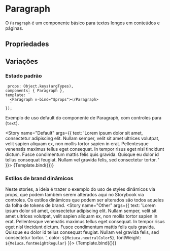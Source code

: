 

<Meta title="BaseComponents/Paragraph" component={Paragraph} />

# Paragraph
O `Paragraph` é um componente básico para textos longos em conteúdos e páginas.
## Propriedades

<ArgsTable of={Paragraph} />

## Variações

### Estado padrão

     props: Object.keys(argTypes),
    components: { Paragraph },
    template: `
      <Paragraph v-bind="$props"></Paragraph>
      `
    });


Exemplo de uso default do componente de Paragraph, com controles para (`text`).

<Story 
  name="Default"
  args={{ 
    text: 'Lorem ipsum dolor sit amet, consectetur adipiscing elit. Nullam semper, velit sit amet ultrices volutpat, velit sapien aliquam ex, non mollis tortor sapien in erat. Pellentesque venenatis maximus tellus eget consequat. In tempor risus eget nisl tincidunt dictum. Fusce condimentum mattis felis quis gravida. Quisque eu dolor id tellus consequat feugiat. Nullam vel gravida felis, sed consectetur tortor. '
  }}>
  {Template.bind({})}
</Story>

### Estilos de brand dinâmicos

Neste stories, a ideia é trazer o exemplo do uso de styles dinâmicos via props, 
que podem também serem alterados aqui no Storybook via controles.
Os estilos dinâmicos que podem ser alterados são todos aqueles da folha de tokens de brand.
<Story
  name="Other"
  args={{ 
    text: 'Lorem ipsum dolor sit amet, consectetur adipiscing elit. Nullam semper, velit sit amet ultrices volutpat, velit sapien aliquam ex, non mollis tortor sapien in erat. Pellentesque venenatis maximus tellus eget consequat. In tempor risus eget nisl tincidunt dictum. Fusce condimentum mattis felis quis gravida. Quisque eu dolor id tellus consequat feugiat. Nullam vel gravida felis, sed consectetur tortor. ',
    color: `${Meiuca.neutralColor5}`,
    fontWeight: `${Meiuca.fontWeightRegular}`
  }}>
  {Template.bind({})}
</Story>